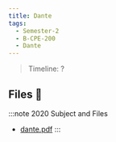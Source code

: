```yaml
---
title: Dante
tags:
  - Semester-2
  - B-CPE-200
  - Dante
---
```

> Timeline: ?


## Files 📂

:::note 2020 Subject and Files
- [dante.pdf](https://github.com/Studio-17/Epitech-Subjects/raw/main/Semester-2/B-CPE-200/Dante/dante.pdf)
:::

